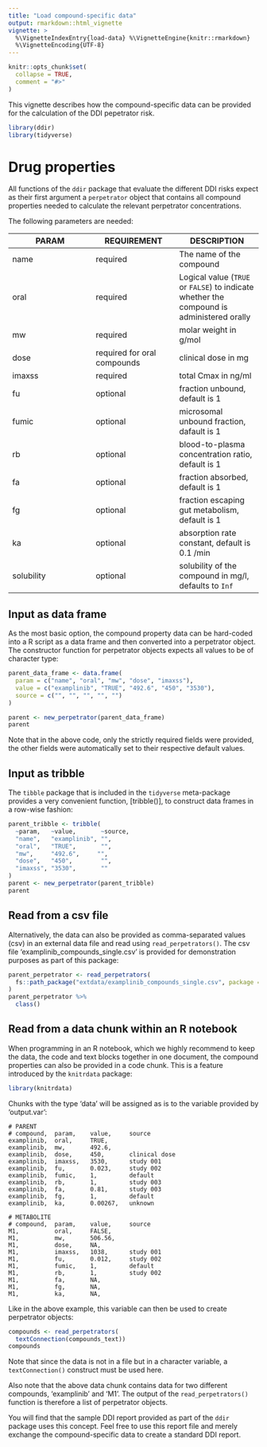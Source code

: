 ```yaml
---
title: "Load compound-specific data"
output: rmarkdown::html_vignette
vignette: >
  %\VignetteIndexEntry{load-data} %\VignetteEngine{knitr::rmarkdown}
  %\VignetteEncoding{UTF-8}
---
```


```r
knitr::opts_chunk$set(
  collapse = TRUE,
  comment = "#>"
)
```

This vignette describes how the compound-specific data can be provided for the
calculation of the DDI pepetrator risk.

```r
library(ddir)
library(tidyverse)
```

# Drug properties

All functions of the `ddir` package that evaluate the different DDI risks expect
as their first argument a `perpetrator` object that contains all compound
properties needed to calculate the relevant perpetrator concentrations.

The following parameters are needed:

| PARAM | REQUIREMENT | DESCRIPTION |
| --- | --- | --- |
| name | required | The name of the compound |
| oral | required | Logical value (`TRUE` or `FALSE`) to indicate whether the compound is administered orally |
| mw | required | molar weight in g/mol |
| dose | required for oral compounds | clinical dose in mg |
| imaxss | required | total Cmax in ng/ml |
| fu | optional | fraction unbound, default is 1 |
| fumic | optional | microsomal unbound fraction, dafault is 1 |
| rb | optional | blood-to-plasma concentration ratio, default is 1 |
| fa | optional | fraction absorbed, default is 1 |
| fg | optional | fraction escaping gut metabolism, default is 1 |
| ka | optional | absorption rate constant, default is 0.1 /min |
| solubility | optional | solubility of the compound in mg/l, defaults to `Inf` |

## Input as data frame

As the most basic option, the compound property data can be hard-coded into a
R script as a data frame and then converted into a perpetrator object. The 
constructor function for perpetrator objects expects all values to be of
character type:

```r
parent_data_frame <- data.frame(
  param = c("name", "oral", "mw", "dose", "imaxss"),
  value = c("examplinib", "TRUE", "492.6", "450", "3530"),
  source = c("", "", "", "", "")
)

parent <- new_perpetrator(parent_data_frame)
parent
```

Note that in the above code, only the strictly required fields were provided,
the other fields were automatically set to their respective default values.

## Input as tribble

The `tibble` package that is included in the `tidyverse` meta-package provides a
very convenient function, [tribble()], to construct data frames in a row-wise
fashion:

```r
parent_tribble <- tribble(
  ~param,   ~value,       ~source,
  "name",   "examplinib", "",
  "oral",   "TRUE",       "",
  "mw",     "492.6",     "",
  "dose",   "450",        "",
  "imaxss", "3530",       "" 
)
parent <- new_perpetrator(parent_tribble)
parent
```

## Read from a csv file

Alternatively, the data can also be provided as comma-separated values (csv) in 
an external data file and read using `read_perpetrators()`. The csv file
'examplinib_compounds_single.csv' is provided for demonstration purposes as part
of this package:

```r
parent_perpetrator <- read_perpetrators(
  fs::path_package("extdata/examplinib_compounds_single.csv", package = "ddir")
)
parent_perpetrator %>%
  class()
```

## Read from a data chunk within an R notebook

When programming in an R notebook, which we highly recommend to keep the data,
the code and text blocks together in one document, the compound properties can
also be provided in a code chunk. This is a feature introduced by the
`knitrdata` package:

```r
library(knitrdata)
```

Chunks with the type 'data' will be assigned as is to the variable provided by
'output.var':

```data
# PARENT
# compound,  param,    value,     source
examplinib,  oral,     TRUE,
examplinib,  mw,       492.6,
examplinib,  dose,     450,       clinical dose
examplinib,  imaxss,   3530,      study 001
examplinib,  fu,       0.023,     study 002
examplinib,  fumic,    1,         default
examplinib,  rb,       1,         study 003
examplinib,  fa,       0.81,      study 003
examplinib,  fg,       1,         default
examplinib,  ka,       0.00267,   unknown

# METABOLITE 
# compound,  param,    value,     source
M1,          oral,     FALSE,
M1,          mw,       506.56,
M1,          dose,     NA,        
M1,          imaxss,   1038,      study 001
M1,          fu,       0.012,     study 002
M1,          fumic,    1,         default
M1,          rb,       1,         study 002
M1,          fa,       NA,
M1,          fg,       NA,
M1,          ka,       NA,    
```

Like in the above example, this variable can then be used to create perpetrator
objects:

```r
compounds <- read_perpetrators(
  textConnection(compounds_text))
compounds
```

Note that since the data is not in a file but in a character variable, a
`textConnection()` construct must be used here.

Also note that the above data chunk contains data for two different compounds,
'examplinib' and 'M1'. The output of the `read_perpetrators()` function is 
therefore a list of perpetrator objects.

You will find that the sample DDI report provided as part of the `ddir` package
uses this concept. Feel free to use this report file and merely exchange the
compound-specific data to create a standard DDI report.








